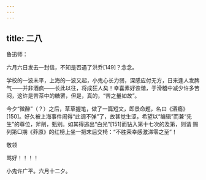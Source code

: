 ```yaml
---
---
---
```

title: 二八
---




鲁迅师：

六月六日发去一封信，不知是否遇了洪乔[149]？念念。

学校的一波未平，上海的一波又起，小鬼心长力弱，深感应付无方，日来逢人发脾气——并非酒疯——长此以往，将成狂人矣！幸喜素好诙谐，于滑稽中减少许多苦闷，这许是苦茶中的糖罢，但是，真的，“苦之量如故”。

今夕“微醉”（？）之后，草草握笔，做了一篇短文，即景命题，名曰《酒瘾》[150]。好久被上海事件闹得“此调不弹”了，故甚觉生涩，希望以“编辑”而兼“先生”的尊位，斧削，甄别。如其得逃出“白光”[151]而钻入第十七次的及第，则请 赐列第□期《莽原》的红榜上坐一把末后交椅：“不胜荣幸感激涕零之至”！

敬领

骂好！！！！

小鬼许广平。六月十二夕。